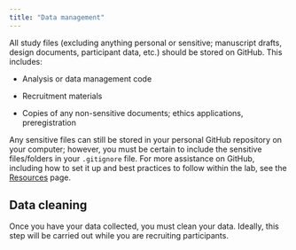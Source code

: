 ```yaml
---
title: "Data management"
---
```


All study files (excluding anything personal or sensitive; manuscript drafts, design documents, participant data, etc.) should be stored on GitHub. This includes:

-   Analysis or data management code

-   Recruitment materials

-   Copies of any non-sensitive documents; ethics applications, preregistration

Any sensitive files can still be stored in your personal GitHub repository on your computer; however, you must be certain to include the sensitive files/folders in your `.gitignore` file. For more assistance on GitHub, including how to set it up and best practices to follow within the lab, see the [Resources](resources.qmd) page.

## Data cleaning

Once you have your data collected, you must clean your data. Ideally, this step will be carried out while you are recruiting participants.
